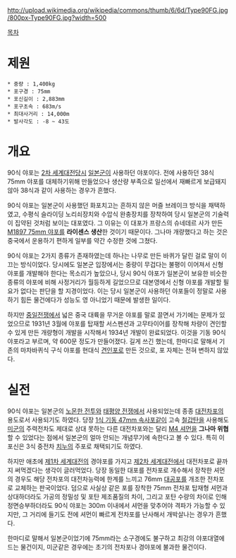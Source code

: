 http://upload.wikimedia.org/wikipedia/commons/thumb/6/6d/Type90FG.jpg/800px-Type90FG.jpg?width=500

[[목차]]
= 제원 =
 * 중량 : 1,400kg
 * 포구경 : 75mm
 * 포신길이 : 2,883mm
 * 포구초속 : 683m/s
 * 최대사거리 : 14,000m
 * 발사각도 : -8 ~ 43도

= 개요 =
90식 야포는 [[2차 세계대전]]당시 [[일본군]]이 사용하던 야포이다. 전에 사용하던 38식 75mm 야포를 대체하기위해 만들었으나 생산량 부족으로 일선에서 재빠르게 보급돼지 않아 38식과 같이 사용하는 경우가 흔했다.

90식 야포는 일본군이 사용했던 화포치고는 흔하지 않은 머즐 브레이크 방식을 채택하였고, 수평식 슬라이딩 노리쇠장치와 수압식 완충장치를 장착하여 당시 일본군의 기술력이 집약된 것처럼 보이는 대포였다. 그 이유는 이 대포가 프랑스의 슈네데르 사가 만든 [[M1897 75mm 야포]]를 '''라이센스 생산'''한 것이기 때문이다. 그나마 개량했다고 하는 것은 중국에서 운용하기 편하게 일부를 약간 수정한 것에 그쳤다.

90식 야포는 2가지 종류가 존재하였는데 하나는 나무로 만든 바퀴가 달린 걸로 말이 이끄는 방식이었다. 당시에도 일본군 입장에서는 중량이 무겁다는 불평이 이어져서 신형 야포를 개발해야 한다는 목소리가 높았으나, 당시 90식 야포가 일본군이 보유한 비슷한 종류의 야포에 비해 사정거리가 월등하게 길었으므로 대본영에서 신형 야포를 개발할 필요가 없다는 판단을 할 지경이었다. 이는 당시 일본군이 사용하던 야포들이 정말로 사용하기 힘든 물건에다가 성능도 영 아니었기 때문에 발생한 일이다.

하지만 [[중일전쟁]]에서 넓은 중국 대륙을 무거운 야포를 말로 끌면서 가기에는 문제가 있었으므로 1931년 3월에 야포를 탑재할 서스펜션과 고무타이어를 장착해 차량이 견인할 수 있게 만든 개량형이 개발을 시작해서 1934년 개발이 완료되었다. 이것을 기동 90식 야포라고 부르며, 약 600문 정도가 만들어졌다. 길게 쓰긴 했는데, 한마디로 말해서 기존의 마차바퀴식 구식 야포를 현대식 [[견인포]]로 만든 것으로, 포 자체는 전혀 변하지 않았다.

= 실전 =
90식 야포는 일본군의 [[노몬한 전투]]와 [[태평양 전쟁]]에서 사용되었는데 종종 [[대전차포]]의 용도로서 사용되기도 하였다. 당장 [[1식 기동 47mm 속사포]]같이 고속 [[철갑탄]]을 사용해도 [[미군]]의 주력전차도 제대로 상대 못하는 다른 대전차포와는 달리 [[M4 셔먼]]을 '''그나마 위협'''할 수 있었다는 점에서 일본군의 얼마 안되는 개념무기에 속한다고 볼 수 있다. 특히 이 포신은 3식 중전차 [[치누]]의 주포로 채택되기도 하였다.

하지만 애초에 [[제1차 세계대전]]의 경야포를 가지고 [[제2차 세계대전]]에서 대전차포로 끝까지 써먹겠다는 생각이 글러먹었다. 당장 동일한 대포를 전차포로 개수해서 장착한 셔먼의 경우도 해당 전차포의 대전차능력에 한계를 느끼고 76mm [[대공포]]를 개조한 전차포로 교체하는 판국이었다. 덤으로 사실상 같은 포를 장착한 75mm 전차포 탑재형 셔먼과 상대하더라도 가공의 정밀성 및 포탄 제조품질의 차이, 그리고 포탄 수량의 차이로 인해 정면승부하더라도 90식 야포는 300m 이내에서 셔먼을 맞추어야 격파가 가능할 수 있지만, 그 거리에 들기도 전에 셔먼이 빠르게 전차포를 난사해서 개박살나는 경우가 흔했다.

한마디로 말해서 일본군이었기에 75mm라는 소구경에도 불구하고 최강의 야포대열에 드는 물건이지, 미군같은 경우에는 초기의 전차포나 경야포에 불과한 물건이다.
